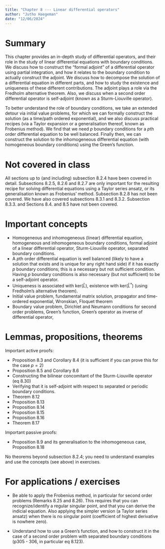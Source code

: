 ```yaml
---
title: "Chapter 8 --- Linear differential operators"
author: "Jutho Haegeman"
date: "12/06/2024"
---
```


# Summary

This chapter provides an in-depth study of differential operators, and their role in the study of linear differential equations with boundary conditions. We discuss how to construct the "formal adjoint" of a differential operator using partial integration, and how it relates to the boundary condition to actually construct the adjoint. We discuss how to decompose the solution of a differential equation in different parts, and how to study the existence and uniqueness of these different contributions. The adjoint plays a role via the Fredholm alternative theorem. Also, we discuss when a second order differential operator is self-adjoint (known as a Sturm-Liouville operator).

To better understand the role of boundary conditions, we take an extended detour via initial value problems, for which we can formally construct the solution (as a time/path ordered exponential), and we also discuss practical recipes (via a Taylor expansion or a generalisation thereof, known as Frobenius method). We find that we need $p$ boundary conditions for a $p$th order differential equation to be well balanced. Finally then, we can construct the solution to the inhomogeneous differential equation (with homogeneous boundary conditions) using the Green's function.

# Not covered in class

All sections up to (and including) subsection 8.2.4 have been covered in detail. Subsections 8.2.5, 8.2.6 and 8.2.7 are only important for the resulting recipe for solving differential equations using a Taylor series ansatz, or its generalisation known as Frobenius' method. Subsection 8.2.8 has not been
covered. We have also covered subsections 8.3.1 and 8.3.2. Subsection 8.3.3. and Sections 8.4. and 8.5 have not been covered.

# Important concepts

* Homogeneous and inhomogeneous (linear) differential equation, homogeneous and inhomogeneous boundary conditions, formal adjoint of a linear differential operator, Sturm-Liouville operator, separated boundary conditions.
* A $p$th order differential equation is well balanced (likely to have a solution that exists and is unique for any right hand side) if it has exactly $p$ boundary conditions; this is a necessary but not sufficient condition. Having $p$ boundary conditions is also necessary (but not sufficient) to be a self-adjoint operator.
* Uniqueness is associated with $\mathrm{ker}(\hat{L})$, existence with $\mathrm{ker}(\hat{L}^\dagger)$ (using Fredholm's alternative theorem).
* Initial value problem, fundamental matrix solution, propagator and time-ordered exponential, Wronskian, Floquet theorem
* Boundary value problem, Dirichlet and Neumann conditions for second order problems, Green's function, Green's operator as inverse of differential operator, 

# Lemmas, propositions, theorems

Important active proofs:

* Proposition 8.3 and Corollary 8.4 (it is sufficient if you can prove this for the case $p=2$)
* Proposition 8.5 and Corollary 8.6
* Constructing the bilinear concomitant of the Sturm-Liouville operator (eq 8.30)
* Verifying that it is self-adjoint with respect to separated or periodic boundary conditions.
* Theorem 8.12
* Proposition 8.13
* Proposition 8.14
* Proposition 8.15
* Proposition 8.16
* Theorem 8.17

Important passive proofs:

* Proposition 8.9 and its generalisation to the inhomogeneous case, Proposition 8.18

No theorems beyond subsection 8.2.4; you need to understand examples and use the concepts (see above) in exercises.

# For applications / exercises

* Be able to apply the Frobenius method, in particular for second order problems (Remarks 8.25 and 8.26). This requires that you can recognize/identify a regular singular point, and that you can derive the indicial equation. Also applying the simpler version (a Taylor series ansatz) when there is no singular point (coefficient of highest derivative is nowhere zero).

* Understand how to use a Green's function, and how to construct it in the case of a second order problem with separated boundary conditions (p305 - 306, in particular eq 8.123).
